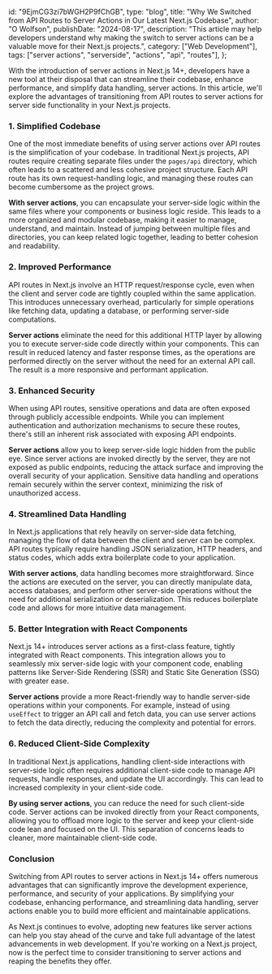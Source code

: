   id: "9EjmCG3zi7bWGH2P9fChGB",
  type: "blog",
  title:
    "Why We Switched from API Routes to Server Actions in Our Latest Next.js Codebase",
  author: "O Wolfson",
  publishDate: "2024-08-17",
  description:
    "This article may help developers understand why making the switch to server actions can be a valuable move for their Next.js projects.",
  category: ["Web Development"],
  tags: ["server actions", "serverside", "actions", "api", "routes"],
};

With the introduction of server actions in Next.js 14+, developers have a new tool at their disposal that can streamline their codebase, enhance performance, and simplify data handling, server actions. In this article, we'll explore the advantages of transitioning from API routes to server actions for server side functionality in your Next.js projects.

### **1. Simplified Codebase**

One of the most immediate benefits of using server actions over API routes is the simplification of your codebase. In traditional Next.js projects, API routes require creating separate files under the `pages/api` directory, which often leads to a scattered and less cohesive project structure. Each API route has its own request-handling logic, and managing these routes can become cumbersome as the project grows.

**With server actions**, you can encapsulate your server-side logic within the same files where your components or business logic reside. This leads to a more organized and modular codebase, making it easier to manage, understand, and maintain. Instead of jumping between multiple files and directories, you can keep related logic together, leading to better cohesion and readability.

### **2. Improved Performance**

API routes in Next.js involve an HTTP request/response cycle, even when the client and server code are tightly coupled within the same application. This introduces unnecessary overhead, particularly for simple operations like fetching data, updating a database, or performing server-side computations.

**Server actions** eliminate the need for this additional HTTP layer by allowing you to execute server-side code directly within your components. This can result in reduced latency and faster response times, as the operations are performed directly on the server without the need for an external API call. The result is a more responsive and performant application.

### **3. Enhanced Security**

When using API routes, sensitive operations and data are often exposed through publicly accessible endpoints. While you can implement authentication and authorization mechanisms to secure these routes, there's still an inherent risk associated with exposing API endpoints.

**Server actions** allow you to keep server-side logic hidden from the public eye. Since server actions are invoked directly by the server, they are not exposed as public endpoints, reducing the attack surface and improving the overall security of your application. Sensitive data handling and operations remain securely within the server context, minimizing the risk of unauthorized access.

### **4. Streamlined Data Handling**

In Next.js applications that rely heavily on server-side data fetching, managing the flow of data between the client and server can be complex. API routes typically require handling JSON serialization, HTTP headers, and status codes, which adds extra boilerplate code to your application.

**With server actions**, data handling becomes more straightforward. Since the actions are executed on the server, you can directly manipulate data, access databases, and perform other server-side operations without the need for additional serialization or deserialization. This reduces boilerplate code and allows for more intuitive data management.

### **5. Better Integration with React Components**

Next.js 14+ introduces server actions as a first-class feature, tightly integrated with React components. This integration allows you to seamlessly mix server-side logic with your component code, enabling patterns like Server-Side Rendering (SSR) and Static Site Generation (SSG) with greater ease.

**Server actions** provide a more React-friendly way to handle server-side operations within your components. For example, instead of using `useEffect` to trigger an API call and fetch data, you can use server actions to fetch the data directly, reducing the complexity and potential for errors.

### **6. Reduced Client-Side Complexity**

In traditional Next.js applications, handling client-side interactions with server-side logic often requires additional client-side code to manage API requests, handle responses, and update the UI accordingly. This can lead to increased complexity in your client-side code.

**By using server actions**, you can reduce the need for such client-side code. Server actions can be invoked directly from your React components, allowing you to offload more logic to the server and keep your client-side code lean and focused on the UI. This separation of concerns leads to cleaner, more maintainable client-side code.

### **Conclusion**

Switching from API routes to server actions in Next.js 14+ offers numerous advantages that can significantly improve the development experience, performance, and security of your applications. By simplifying your codebase, enhancing performance, and streamlining data handling, server actions enable you to build more efficient and maintainable applications.

As Next.js continues to evolve, adopting new features like server actions can help you stay ahead of the curve and take full advantage of the latest advancements in web development. If you're working on a Next.js project, now is the perfect time to consider transitioning to server actions and reaping the benefits they offer.
